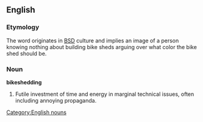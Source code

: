 ==English==
=== Etymology ===
The word originates in [[w:BSD|BSD]] culture and implies an image of a person knowing nothing about building bike sheds arguing over what color the bike shed should be.
=== Noun ===
[[Category:English nouns]]
'''bikeshedding'''
# Futile investment of time and energy in marginal technical issues, often including annoying propaganda.